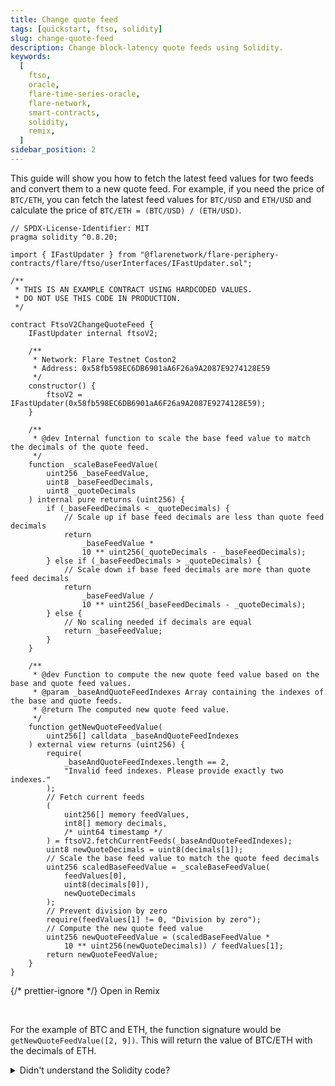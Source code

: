 ```yaml
---
title: Change quote feed
tags: [quickstart, ftso, solidity]
slug: change-quote-feed
description: Change block-latency quote feeds using Solidity.
keywords:
  [
    ftso,
    oracle,
    flare-time-series-oracle,
    flare-network,
    smart-contracts,
    solidity,
    remix,
  ]
sidebar_position: 2
---
```



This guide will show you how to fetch the latest feed values for two feeds and convert them to a new quote feed. For example, if you need the price of `BTC/ETH`, you can fetch the latest feed values for `BTC/USD` and `ETH/USD` and calculate the price of `BTC/ETH = (BTC/USD) / (ETH/USD)`.

```solidity title="FtsoV2ChangeQuoteFeed.sol"// SPDX-License-Identifier: MIT
// SPDX-License-Identifier: MIT
pragma solidity ^0.8.20;

import { IFastUpdater } from "@flarenetwork/flare-periphery-contracts/flare/ftso/userInterfaces/IFastUpdater.sol";

/**
 * THIS IS AN EXAMPLE CONTRACT USING HARDCODED VALUES.
 * DO NOT USE THIS CODE IN PRODUCTION.
 */

contract FtsoV2ChangeQuoteFeed {
    IFastUpdater internal ftsoV2;

    /**
     * Network: Flare Testnet Coston2
     * Address: 0x58fb598EC6DB6901aA6F26a9A2087E9274128E59
     */
    constructor() {
        ftsoV2 = IFastUpdater(0x58fb598EC6DB6901aA6F26a9A2087E9274128E59);
    }

    /**
     * @dev Internal function to scale the base feed value to match the decimals of the quote feed.
     */
    function _scaleBaseFeedValue(
        uint256 _baseFeedValue,
        uint8 _baseFeedDecimals,
        uint8 _quoteDecimals
    ) internal pure returns (uint256) {
        if (_baseFeedDecimals < _quoteDecimals) {
            // Scale up if base feed decimals are less than quote feed decimals
            return
                _baseFeedValue *
                10 ** uint256(_quoteDecimals - _baseFeedDecimals);
        } else if (_baseFeedDecimals > _quoteDecimals) {
            // Scale down if base feed decimals are more than quote feed decimals
            return
                _baseFeedValue /
                10 ** uint256(_baseFeedDecimals - _quoteDecimals);
        } else {
            // No scaling needed if decimals are equal
            return _baseFeedValue;
        }
    }

    /**
     * @dev Function to compute the new quote feed value based on the base and quote feed values.
     * @param _baseAndQuoteFeedIndexes Array containing the indexes of the base and quote feeds.
     * @return The computed new quote feed value.
     */
    function getNewQuoteFeedValue(
        uint256[] calldata _baseAndQuoteFeedIndexes
    ) external view returns (uint256) {
        require(
            _baseAndQuoteFeedIndexes.length == 2,
            "Invalid feed indexes. Please provide exactly two indexes."
        );
        // Fetch current feeds
        (
            uint256[] memory feedValues,
            int8[] memory decimals,
            /* uint64 timestamp */
        ) = ftsoV2.fetchCurrentFeeds(_baseAndQuoteFeedIndexes);
        uint8 newQuoteDecimals = uint8(decimals[1]);
        // Scale the base feed value to match the quote feed decimals
        uint256 scaledBaseFeedValue = _scaleBaseFeedValue(
            feedValues[0],
            uint8(decimals[0]),
            newQuoteDecimals
        );
        // Prevent division by zero
        require(feedValues[1] != 0, "Division by zero");
        // Compute the new quote feed value
        uint256 newQuoteFeedValue = (scaledBaseFeedValue *
            10 ** uint256(newQuoteDecimals)) / feedValues[1];
        return newQuoteFeedValue;
    }
}
```

{/* prettier-ignore */}
<Remix href="https://remix.ethereum.org/#version=soljson-v0.8.25+commit.b61c2a91.js&optimize=true&runs=200&gist=d6181b71e7932701efbc6c3c78898f5a">Open in Remix</Remix>

<br />

For the example of BTC and ETH, the function signature would be `getNewQuoteFeedValue([2, 9])`. This will return the value of BTC/ETH with the decimals of ETH.

<details>
<summary>Didn't understand the Solidity code?</summary>

Let's go through the Solidity contract `FtsoV2ChangeQuoteFeed` step-by-step to understand its functionality.

**Imports**

```solidity
import { IFastUpdater } from "@flarenetwork/flare-periphery-contracts/flare/ftso/userInterfaces/IFastUpdater.sol";
```

- Imports the `IFastUpdater` interface from the specified path. This interface is expected to define functions that the `FtsoV2ChangeQuoteFeed` contract will interact with.

**Internal variable**

```solidity
IFastUpdater internal ftsoV2;
```

- Declares an internal variable `ftsoV2` of type `IFastUpdater`, which will hold the address of the `FtsoV2` contract.

**Constructor**

```solidity
constructor() {
    ftsoV2 = IFastUpdater(0x58fb598EC6DB6901aA6F26a9A2087E9274128E59);
}
```

- The constructor initializes the `ftsoV2` variable with the address of the `FtsoV2` contract on the Flare Testnet Coston2 network.

**Internal function**

```solidity
function _scaleBaseFeedValue(
    uint256 _baseFeedValue,
    uint8 _baseFeedDecimals,
    uint8 _quoteDecimals
) internal pure returns (uint256) {
    if (_baseFeedDecimals < _quoteDecimals) {
        return _baseFeedValue * 10 ** uint256(_quoteDecimals - _baseFeedDecimals);
    } else if (_baseFeedDecimals > _quoteDecimals) {
        return _baseFeedValue / 10 ** uint256(_baseFeedDecimals - _quoteDecimals);
    } else {
        return _baseFeedValue;
    }
}
```

- This internal function scales the base feed value to match the decimals of the quote feed. It adjusts the base feed value by either scaling it up or down depending on the difference in decimal places between the base and quote feeds.

**External function**

```solidity
function getNewQuoteFeedValue(
    uint256[] calldata _baseAndQuoteFeedIndexes
) external view returns (uint256) {
    require(
        _baseAndQuoteFeedIndexes.length == 2,
        "Invalid feed indexes. Please provide exactly two indexes."
    );
    (uint256[] memory feedValues, int8[] memory decimals, ) = ftsoV2.fetchCurrentFeeds(_baseAndQuoteFeedIndexes);
    uint8 newQuoteDecimals = uint8(decimals[1]);
    uint256 scaledBaseFeedValue = _scaleBaseFeedValue(feedValues[0], uint8(decimals[0]), newQuoteDecimals);
    require(feedValues[1] != 0, "Division by zero");
    uint256 newQuoteFeedValue = (scaledBaseFeedValue * 10 ** uint256(newQuoteDecimals)) / feedValues[1];
    return newQuoteFeedValue;
}
```

- Parameters: Takes an array of two feed indexes, one for the base feed and one for the quote feed.
- Require Statement: Ensures that exactly two feed indexes are provided.
- Fetching Feeds: Uses the `fetchCurrentFeeds` function of the `ftsoV2` contract to get the current feed values and their decimals.
- Scaling Base Feed Value: Scales the base feed value to match the decimals of the quote feed using the `_scaleBaseFeedValue` function.
- Division by Zero Check: Ensures the quote feed value is not zero to prevent division by zero.
- Computing New Quote Feed Value: Calculates the new quote feed value by adjusting for the decimal difference and dividing by the quote feed value.
- Return Value: Returns the computed new quote feed value.

</details>
